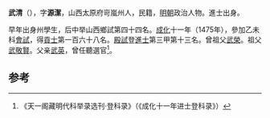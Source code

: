 '''武清'''（{{bd|1452年||？}}），字'''源潔'''，山西太原府岢嵐州人，民籍，[[明朝|明朝]]政治人物。進士出身。

早年出身州學生，后中举山西鄉試第四十四名。[[成化|成化]]十一年（1475年），參加乙未科[[會試|會試]]，得[[貢士|貢士]]第一百六十八名。[[殿試|殿試]]登[[進士|進士]]第三甲第十三名。曾祖父[[武榮|武榮]]。祖父[[武敬賢|武敬賢]]。父亲[[武英|武英]]，曾任聽選官<ref>《天一阁藏明代科举录选刊·登科录》（《成化十一年进士登科录》）</ref>。

==参考==
{{reflist}}
{{明朝人物小作品}}
{{成化十一年乙未科殿試金榜}}